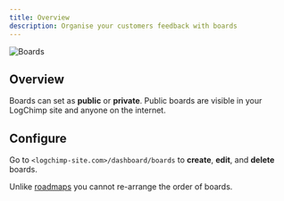 ```yaml
---
title: Overview
description: Organise your customers feedback with boards
---
```



<img src={BoardImage} alt="Boards" className="rounded-2xl border" />

## Overview

Boards can set as **public** or **private**. Public boards are visible in your LogChimp site and anyone on the internet.

## Configure

Go to `<logchimp-site.com>/dashboard/boards` to **create**, **edit**, and **delete** boards.

Unlike [roadmaps](/guide/roadmaps) you cannot re-arrange the order of boards.
